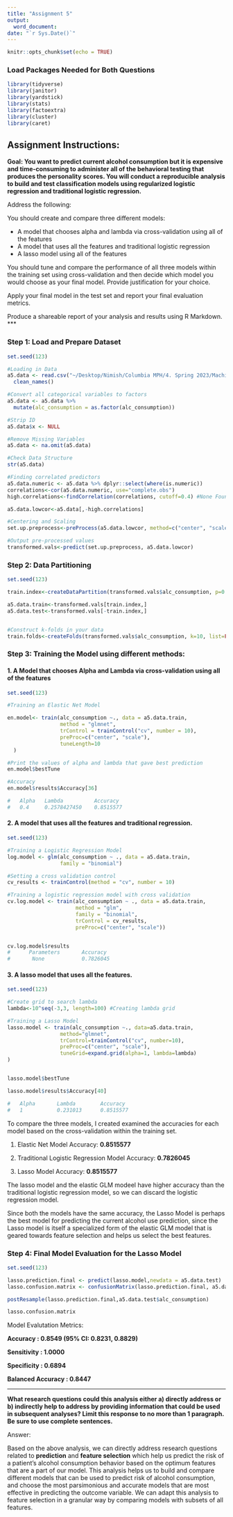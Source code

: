 ```yaml
---
title: "Assignment 5"
output: 
  word_document:
date: "`r Sys.Date()`"
---
```


```r
knitr::opts_chunk$set(echo = TRUE)
```

### Load Packages Needed for Both Questions

```r
library(tidyverse)
library(janitor)
library(yardstick)
library(stats)
library(factoextra)
library(cluster)
library(caret)
```

## Assignment Instructions:

__Goal: You want to predict current alcohol consumption but it is expensive and time-consuming to administer all of the behavioral testing that produces the personality scores. You will conduct a reproducible analysis to build and test classification models using regularized logistic regression and traditional logistic regression.__

Address the following:

You should create and compare three different models:

- A model that chooses alpha and lambda via cross-validation using all of the features
- A model that uses all the features and traditional logistic regression
- A lasso model using all of the features

You should tune and compare the performance of all three models within the training set using cross-validation and then decide which model you would choose as your final model. Provide justification for your choice.

Apply your final model in the test set and report your final evaluation metrics. 

Produce a shareable report of your analysis and results using R Markdown.
***

### Step 1: Load and Prepare Dataset

```r
set.seed(123)

#Loading in Data
a5.data <- read.csv("~/Desktop/Nimish/Columbia MPH/4. Spring 2023/Machine Learning in Epi/Assignments/Assignment 5/alcohol_use.csv") %>% 
  clean_names()

#Convert all categorical variables to factors   
a5.data <- a5.data %>% 
  mutate(alc_consumption = as.factor(alc_consumption))

#Strip ID
a5.data$x <- NULL

#Remove Missing Variables
a5.data <- na.omit(a5.data)

#Check Data Structure
str(a5.data)

#Finding correlated predictors
a5.data.numeric <- a5.data %>% dplyr::select(where(is.numeric))
correlations<-cor(a5.data.numeric, use="complete.obs")
high.correlations<-findCorrelation(correlations, cutoff=0.4) #None Found

a5.data.lowcor<-a5.data[,-high.correlations]

#Centering and Scaling
set.up.preprocess<-preProcess(a5.data.lowcor, method=c("center", "scale"))

#Output pre-processed values
transformed.vals<-predict(set.up.preprocess, a5.data.lowcor)
```

### Step 2: Data Partitioning

```r
set.seed(123)

train.index<-createDataPartition(transformed.vals$alc_consumption, p=0.7, list=FALSE)

a5.data.train<-transformed.vals[train.index,]
a5.data.test<-transformed.vals[-train.index,]


#Construct k-folds in your data
train.folds<-createFolds(transformed.vals$alc_consumption, k=10, list=FALSE)

```

### Step 3: Training the Model using different methods:

#### 1. A Model that chooses __Alpha and Lambda__ via cross-validation using all of the features

```r
set.seed(123)

#Training an Elastic Net Model

en.model<- train(alc_consumption ~., data = a5.data.train, 
                 method = "glmnet",
                 trControl = trainControl("cv", number = 10), 
                 preProc=c("center", "scale"),
                 tuneLength=10
  )

#Print the values of alpha and lambda that gave best prediction
en.model$bestTune

#Accuracy
en.model$results$Accuracy[36]

#   Alpha   Lambda          Accuracy
#   0.4     0.2578427450    0.8515577

```

#### 2. A model that uses __all the features__ and __traditional regression__.

```r
set.seed(123)

#Training a Logistic Regression Model
log.model <- glm(alc_consumption ~ ., data = a5.data.train, 
                 family = "binomial")

#Setting a cross validation control
cv_results <- trainControl(method = "cv", number = 10)

#Training a logistic regression model with cross validation
cv.log.model <- train(alc_consumption ~ ., data = a5.data.train,
                      method = "glm",
                      family = "binomial",
                      trControl = cv_results,
                      preProc=c("center", "scale"))


cv.log.model$results
#      Parameters       Accuracy 
#       None            0.7826045

```

#### 3. A lasso model that uses __all the features__.

```r
set.seed(123)

#Create grid to search lambda
lambda<-10^seq(-3,3, length=100) #Creating lambda grid

#Training a Lasso Model
lasso.model <- train(alc_consumption ~., data=a5.data.train, 
                 method="glmnet", 
                 trControl=trainControl("cv", number=10), 
                 preProc=c("center", "scale"), 
                 tuneGrid=expand.grid(alpha=1, lambda=lambda)
)


lasso.model$bestTune

lasso.model$results$Accuracy[40]

#   Alpha       Lambda        Accuracy
#   1           0.231013      0.8515577

```


To compare the three models, I created examined the accuracies for each model based on the cross-validation within the training set.

1. Elastic Net Model Accuracy: __0.8515577__

2. Traditional Logistic Regression Model Accuracy: __0.7826045__

3. Lasso Model Accuracy: __0.8515577__

The lasso model and the elastic GLM modeel have higher accuracy than the traditional logistic regression model, so we can discard the logistic regression model.

Since both the models have the same accuracy, the Lasso Model is perhaps the best model for predicting the current alcohol use prediction, since the Lasso model is itself a specialized form of the elastic GLM model that is geared towards feature selection and helps us select the best features.

### Step 4: Final Model Evaluation for the Lasso Model

```r
set.seed(123)

lasso.prediction.final <- predict(lasso.model,newdata = a5.data.test)
lasso.confusion.matrix <- confusionMatrix(lasso.prediction.final, a5.data.test$alc_consumption, positive = "CurrentUse")

postResample(lasso.prediction.final,a5.data.test$alc_consumption)

lasso.confusion.matrix

```

Model Evalutation Metrics:

__Accuracy :        0.8549 (95% CI: 0.8231, 0.8829)__

__Sensitivity :     1.0000__

__Specificity :     0.6894__          

__Balanced Accuracy : 0.8447__

---------------------------------------------

__What research questions could this analysis either a) directly address or b) indirectly help to address by providing information that could be used in subsequent analyses? Limit this response to no more than 1 paragraph. Be sure to use complete sentences.__

Answer:

Based on the above analysis, we can directly address research questions related to __prediction__ and __feature selection__ which help us predict the risk of a patient's alcohol consumption behavior based on the optimum features that are a part of our model. This analysis helps us to build and compare different models that can be used to predict risk of alcohol consumption, and choose the most parsimonious and accurate models that are most effective in predicting the outcome variable. We can adapt this analysis to feature selection in a granular way by comparing models with subsets of all features.

